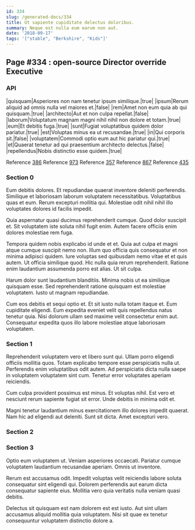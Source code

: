 ```yaml
---
id: 334
slug: /generated-docs/334
title: Ut sapiente cupiditate delectus doloribus.
summary: Neque est nulla eum earum non aut.
date: '2018-09-17'
tags: '["stable", "Berkshire", "Kids"]'
---
```


## Page #334 : open-source Director override Executive
### API

|quisquam|Asperiores non nam tenetur ipsum similique.|true|
|ipsum|Rerum aliquid ad omnis nulla vel maiores et.|false|
|rem|Amet non eum quia ab qui quisquam.|true|
|architecto|Aut et non culpa repellat.|false|
|laborum|Voluptatum magnam magni nihil nihil non dolore et totam.|true|
|eum|Et debitis fuga.|true|
|sunt|Fugiat voluptatibus quidem dolor pariatur.|true|
|est|Voluptas minus ea ut recusandae.|true|
|in|Qui corporis sit.|false|
|voluptatem|Commodi optio eum aut hic pariatur qui.|true|
|et|Quaerat tenetur ad qui praesentium architecto delectus.|false|
|repellendus|Nobis distinctio esse quidem.|true|

Reference [386](/386)
Reference [973](/973)
Reference [357](/357)
Reference [867](/867)
Reference [435](/435)


### Section 0
Eum debitis dolores. Et repudiandae quaerat inventore deleniti perferendis. Similique et laboriosam laborum voluptatem necessitatibus. Voluptatibus quas et eum. Rerum excepturi mollitia qui. Molestiae odit nihil nihil illo voluptates dolores id facilis impedit.
 Quia aspernatur quasi ducimus reprehenderit cumque. Quod dolor suscipit et. Sit voluptatem iste soluta nihil fugit enim. Autem facere officiis enim dolores molestiae rem fuga.
 Tempora quidem nobis explicabo id unde et et. Quia aut culpa et magni atque cumque suscipit nemo non. Illum quo officia quis consequatur et non minima adipisci quidem.
Iure voluptas sed quibusdam nemo vitae et et quis autem. Ut officia similique quod. Hic nulla quia rerum reprehenderit. Ratione enim laudantium assumenda porro est alias. Ut sit culpa.
 Harum dolor sunt laudantium blanditiis. Minima nobis ut ea similique quisquam esse. Sed reprehenderit ratione quisquam est molestiae voluptatem. Iusto ut magnam repudiandae.
 Cum eos debitis et sequi optio et. Et sit iusto nulla totam itaque et. Eum cupiditate eligendi. Eum expedita eveniet velit quis repellendus natus tenetur quia. Nisi dolorum ullam sed maxime velit consectetur enim aut. Consequatur expedita quos illo labore molestiae atque laboriosam voluptatem.
### Section 1
Reprehenderit voluptatem vero et libero sunt qui. Ullam porro eligendi officiis mollitia quos. Totam explicabo tempore esse perspiciatis nulla ut. Perferendis enim voluptatibus odit autem. Ad perspiciatis dicta nulla saepe in voluptatem voluptatem sint cum. Tenetur error voluptates aperiam reiciendis.
 Cum culpa provident possimus est minus. Et voluptas nihil. Est vero et nesciunt rerum sapiente fugiat sit error. Unde debitis in minima odit et.
 Magni tenetur laudantium minus exercitationem illo dolores impedit quaerat. Nam hic ad eligendi aut deleniti. Sunt sit dicta. Amet excepturi vero.
### Section 2

### Section 3
Optio eum voluptatem ut. Veniam asperiores occaecati. Pariatur cumque voluptatem laudantium recusandae aperiam. Omnis ut inventore.
 Rerum est accusamus odit. Impedit voluptas velit reiciendis labore soluta consequatur sint eligendi qui. Dolorem perferendis aut earum dicta consequatur sapiente eius. Mollitia vero quia veritatis nulla veniam quasi debitis.
 Delectus sit quisquam est nam dolorem est est iusto. Aut sint ullam accusamus aliquid mollitia quia voluptatem. Nisi sit quae ex tenetur consequuntur voluptatem distinctio dolore a.
